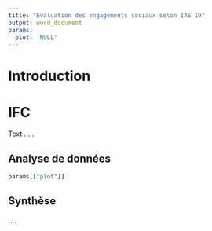 ```yaml
---
title: "Evaluation des engagements sociaux selon IAS 19"
output: word_document
params:
  plot: 'NULL'
---
```


# Introduction

# IFC

Text .....

## Analyse de données

```r
params[["plot"]]
```

## Synthèse

....